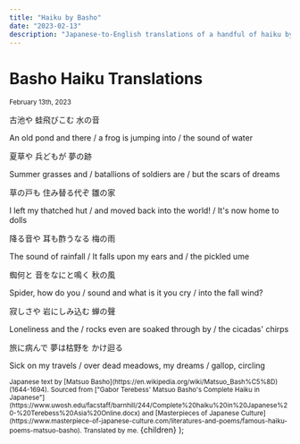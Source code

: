 ```yaml
---
title: "Haiku by Basho"
date: "2023-02-13"
description: "Japanese-to-English translations of a handful of haiku by Matsuo Basho (1644-1694)."
---
```



# Basho Haiku Translations

<small>
  <time datetime={date}>February 13th, 2023</time>
</small>

古池や 蛙飛びこむ 水の音

An old pond and there /
a frog is jumping into /
the sound of water

夏草や 兵どもが 夢の跡

Summer grasses and /
batallions of soldiers are /
but the scars of dreams

草の戸も 住み替る代ぞ 雛の家

I left my thatched hut /
and moved back into the world! /
It's now home to dolls

降る音や 耳も酢うなる 梅の雨

The sound of rainfall /
It falls upon my ears and /
the pickled ume

蜘何と 音をなにと鳴く 秋の風

Spider, how do you /
sound and what is it you cry /
into the fall wind?

寂しさや 岩にしみ込む 蝉の聲

Loneliness and the /
rocks even are soaked through by /
the cicadas' chirps

旅に病んで 夢は枯野を かけ迴る

Sick on my travels /
over dead meadows, my dreams /
gallop, circling

<small>
  Japanese text by [Matsuo
  Basho](https://en.wikipedia.org/wiki/Matsuo_Bash%C5%8D) (1644-1694). Sourced
  from ["Gabor Terebess' Matsuo Basho's Complete Haiku in
  Japanese"](https://www.uwosh.edu/facstaff/barnhill/244/Complete%20haiku%20in%20Japanese%20-%20Terebess%20Asia%20Online.docx)
  and [Masterpieces of Japanese
  Culture](https://www.masterpiece-of-japanese-culture.com/literatures-and-poems/famous-haiku-poems-matsuo-basho).
  Translated by me.
</small>

  <PostLayout title={title} description={description}>
    {children}
  </PostLayout>
);
